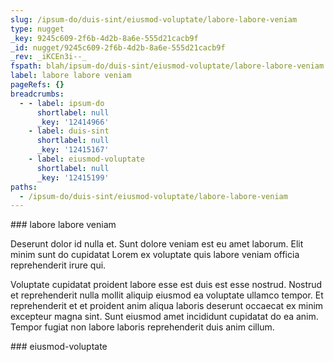 ```yaml
---
slug: /ipsum-do/duis-sint/eiusmod-voluptate/labore-labore-veniam
type: nugget
_key: 9245c609-2f6b-4d2b-8a6e-555d21cacb9f
_id: nugget/9245c609-2f6b-4d2b-8a6e-555d21cacb9f
_rev: _iKCEn3i--_
fspath: blah/ipsum-do/duis-sint/eiusmod-voluptate/labore-labore-veniam.md
label: labore labore veniam
pageRefs: {}
breadcrumbs:
  - - label: ipsum-do
      shortlabel: null
      _key: '12414966'
    - label: duis-sint
      shortlabel: null
      _key: '12415167'
    - label: eiusmod-voluptate
      shortlabel: null
      _key: '12415199'
paths:
  - /ipsum-do/duis-sint/eiusmod-voluptate/labore-labore-veniam
---
```


<NuggetArea>
<Nugget slug="/ipsum-do/duis-sint/eiusmod-voluptate/labore-labore-veniam" type="nugget" _key="9245c609-2f6b-4d2b-8a6e-555d21cacb9f" _id="nugget/9245c609-2f6b-4d2b-8a6e-555d21cacb9f" _rev="_iKCEn3i--_" fspath="blah/ipsum-do/duis-sint/eiusmod-voluptate/labore-labore-veniam.md" label="labore labore veniam" paths="/ipsum-do/duis-sint/eiusmod-voluptate/labore-labore-veniam">
<NuggetBody>
### labore labore veniam

Deserunt dolor id nulla et. Sunt dolore veniam est eu amet laborum. Elit minim sunt do cupidatat Lorem ex voluptate quis labore veniam officia reprehenderit irure qui.

Voluptate cupidatat proident labore esse est duis est esse nostrud. Nostrud et reprehenderit nulla mollit aliquip eiusmod ea voluptate ullamco tempor. Et reprehenderit et et proident anim aliqua laboris deserunt occaecat ex minim excepteur magna sint. Sunt eiusmod amet incididunt cupidatat do ea anim. Tempor fugiat non labore laboris reprehenderit duis anim cillum.

</NuggetBody>
<Breadcrumbs>
<Crumbs>
<Crumb _key="12414966" label="ipsum-do" /><Crumb _key="12415167" label="duis-sint" /><Crumb _key="12415199" label="eiusmod-voluptate" />
</Crumbs>
</Breadcrumbs>
</Nugget>

<NuggetsInbound>
</NuggetsInbound>
<NuggetsOutbound>
</NuggetsOutbound>
</NuggetArea>
<PassagesInbound>
<Passage direction="inbound" type="passage" _key="12415199" _id="passage/12415199" _rev="_iKCEn3i---" label="eiusmod-voluptate" passage="eiusmod-voluptate" fspath="blah/ipsum-do/duis-sint/eiusmod-voluptate" paths="/ipsum-do/duis-sint/eiusmod-voluptate" slug="/ipsum-do/duis-sint/eiusmod-voluptate">
<NuggetBody>
### eiusmod-voluptate

</NuggetBody>
<Breadcrumbs>
<Crumbs>
<Crumb _key="12414966" label="ipsum-do" /><Crumb _key="12415167" label="duis-sint" />
</Crumbs>
</Breadcrumbs>
</Passage>

</PassagesInbound>
<PassagesOutbound>
</PassagesOutbound>